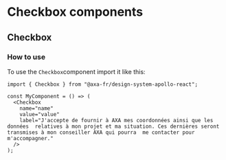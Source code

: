 
<Meta of={CheckboxStories} />

# Checkbox components

## Checkbox

### How to use

To use the `Checkbox`component import it like this:

```tsx
import { Checkbox } from "@axa-fr/design-system-apollo-react";

const MyComponent = () => (
  <Checkbox
    name="name"
    value="value"
    label="J'accepte de fournir à AXA mes coordonnées ainsi que les données  relatives à mon projet et ma situation. Ces dernières seront transmises à mon conseiller AXA qui pourra  me contacter pour m'accompagner."
  />
);
```

<Canvas of={CheckboxStories.CheckboxStory} />
<Controls of={CheckboxStories.CheckboxStory} />
